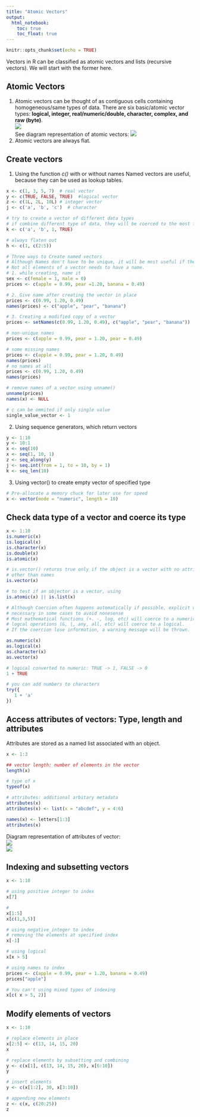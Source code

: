 ```yaml
---
title: "Atomic Vectors"
output: 
  html_notebook:
    toc: true
    toc_float: true
---
```


```r
knitr::opts_chunk$set(echo = TRUE)
```
Vectors in R can be classified as atomic vectors and lists (recursive vectors). We will start with the former here.

## Atomic Vectors
1. Atomic vectors can be thought of as contiguous cells containing homogeneous/same types of data. 
There are six basic/atomic vector types: **logical, integer, real/numeric/double, character, complex, and raw (byte)**.  
![](image/summary-tree-s3-1.png)  
See diagram representation of atomic vectors:
![](image/atomic.png)  
2. Atomic vectors are always flat.

## Create vectors 
1. Using the function _c()_ with or without names
Named vectors are useful, because they can be used as lookup tables.

```r
x <- c(1, 3, 5, 7)  # real vector
y <- c(TRUE, FALSE, TRUE)  #logical vector
z <- c(1L, 2L, 10L) # integer vector
j <- c('a', 'b', 'c')  # character

# try to create a vector of different data types
# if combine different type of data, they will be coerced to the most flexible type.
k <- c('a', 'b', 1, TRUE)

# always flaten out
h <- c(1, c(2:5))

# Three ways to Create named vectors
# Although Names don't have to be unique, it will be most useful if they are unique
# Not all elements of a vector needs to have a name.
# 1. while creating, name it
sex <- c(female = 1, male = 0)
prices <- c(apple = 0.99, pear =1.20, banana = 0.49)

# 2. Give name after creating the vector in place
prices <- c(0.99, 1.20, 0.49)
names(prices) <- c("apple", "pear", "banana")

# 3. Creating a modified copy of a vector
prices <- setNames(c(0.99, 1.20, 0.49), c("apple", "pear", "banana"))

# non-unique names
prices <- c(apple = 0.99, pear = 1.20, pear = 0.49)

# some missing names
prices <- c(apple = 0.99, pear = 1.20, 0.49)
names(prices)
# no names at all
prices <- c(0.99, 1.20, 0.49)
names(prices)

# remove names of a vector using unname()
unname(prices)
names(x) <- NULL

# c can be ommited if only single value
single_value_vector <- 1
```
2. Using sequence generators, which return vectors
```r
y <- 1:10
y <- 10:1
x <- seq(10) 
x <- seq(1, 10, 1)
z <- seq_along(y)
j <- seq.int(from = 1, to = 10, by = 1)
k <- seq_len(10)
```

3. Using vector() to create empty vector of specified type
```r
# Pre-allocate a memory chuck for later use for speed
x <- vector(mode = "numeric", length = 10)
```
## Check data type of a vector and coerce its type
```r
x <- 1:10
is.numeric(x)
is.logical(x)
is.character(x)
is.double(x)
is.atomic(x)

# is.vector() returns true only if the object is a vector with no attributes 
# other than names
is.vector(x)

# to test if an objector is a vector, using
is.atomic(x) || is.list(x)

# Although Coercion often happens automatically if possible, explicit coercion is
# necessary in some cases to avoid nonesense
# Most mathematical functions (+. -, log, etc) will coerce to a numeric, while most
# logcal operations (&, |, any, all, etc) will coerce to a logical.
# If the coercion lose information, a warning message will be thrown.

as.numeric(x)
as.logical(x)
as.character(x)
as.vector(x)

# logical converted to numeric: TRUE -> 1, FALSE -> 0
1 + TRUE

# you can add numbers to characters
try({
   1 + 'a' 
})
```

## Access attributes of vectors: Type, length and attributes
Attributes are stored as a named list associated with an object.
```r
x <- 1:3

## vector length: number of elements in the vector
length(x)

# type of x
typeof(x)

# attributes: additional arbitary metadata
attributes(x) 
attributes(x) <- list(x = "abcdef", y = 4:6)

names(x) <- letters[1:3]
attributes(x)
```
Diagram representation of attributes of vector:  
![](image/attr.png)  
![](image/attr-names-1.png)

## Indexing and subsetting vectors
```r
x <- 1:10

# using positive integer to index
x[7]

# 
x[1:5]
x[c(1,3,5)]

# using negative integer to index
# removing the elements at specified index
x[-1]

# using logical
x[x > 5]

# using names to index
prices <- c(apple = 0.99, pear = 1.20, banana = 0.49)
prices["apple"]

# You can't using mixed types of indexing
x[c( x > 5, 2)]
```

## Modify elements of vectors
```r
x <- 1:10

# replace elements in place
x[2:5] <- c(13, 14, 15, 20)
x

# replace elements by subsetting and combining
y <- c(x[1], c(13, 14, 15, 20), x[6:10])
y

# insert elements
y <- c(x[1:2], 30, x[3:10])

# appending new elements
z <- c(x, c(20:25))
z
```
